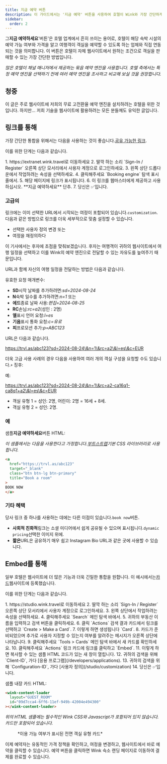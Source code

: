 ```yaml
---
title: 지금 예약 버튼
description: 이 가이드에서는 '지금 예약' 버튼을 사용하여 호텔이 Wink와 가장 간단하게 통합하는 방법을 단계별로 설명합니다.
sidebar:
  order: 2
---
```


그**지금 예약하세요**'버튼'은 호텔 업계에서 흔히 쓰이는 용어로, 호텔이 해당 숙박 시설의 예약 가능 여부와 가격을 알고 여행객이 객실을 예약할 수 있도록 하는 업체와 직접 연동되는 것을 의미합니다. 이 버튼은 호텔이 자체 웹사이트에서 원하는 조건으로 객실을 판매할 수 있는 가장 간단한 방법입니다.

*많은 호텔이 채널 매니저에서 제공하는 묶음 예약 엔진을 사용합니다. 호텔 측에서는 특정 예약 엔진을 선택하기 전에 여러 예약 엔진을 조사하고 비교해 보실 것을 권장합니다.*

## 청중

이 글은 주로 웹사이트에 저희의 무료 고전환율 예약 엔진을 설치하려는 호텔을 위한 것입니다.
하지만... 저희 기술을 웹사이트에 활용하려는 모든 분들께도 유익한 글입니다.

## 링크를 통해

가장 간단한 통합을 위해서는 다음을 사용하는 것이 좋습니다.[공유 가능한 링크](/studio/shareable-links).

이를 위한 단계는 다음과 같습니다.

<Steps>
  1. https://extranet.wink.travel로 이동하세요
  2. 딸깍 하는 소리 `Sign-In / Register` 오른쪽 상단 모서리에서 사용자 계정으로 로그인하세요.
  3. 왼쪽 상단 드롭다운에서 작업하려는 속성을 선택하세요.
  4. 클릭해주세요 `Booking engine` 탐색 표시줄에서.
  5. 해당 페이지에 링크가 표시됩니다.
  6. 이 링크를 웹마스터에게 제공하고 사용하십시오. **지금 예약하세요** 단추.
  7. 당신은 ✅입니다.
</Steps>


### 고급의

링크에는 이미 선택한 URL에서 시작되는 여정이 포함되어 있습니다.`customization`.
다음과 같은 방법으로 링크를 더욱 세부적으로 맞춤 설정할 수 있습니다.

* 선택한 사용자 정의 변경 또는
* 여정을 재정의하다

이 기사에서는 후자에 초점을 맞춰보겠습니다. 후자는 여행객이 귀하의 웹사이트에서 여행 일정을 선택하고 이를 Wink의 예약 엔진으로 전달할 수 있는 자유도를 높여주기 때문입니다.

URL과 함께 자신의 여행 일정을 전달하는 방법은 다음과 같습니다.

유효한 요청 매개변수:

* **SD**시작 날짜를 추가하려면:*sd=2024-08-24*
* **N**숙박 일수를 추가하려면:*n=1* 또는
* **에드**종료 날짜 사용:*편집=2024-08-25*
* **RC**손님:*rc=a2*(성인 : 2명)
* **엘**표시 언어 요청:*l=es*
* **기음**표시 통화 요청:*c=유로*
* **피**프로모션 추가:*p=ABC123*

URL은 다음과 같습니다.

https://trvl.as/abc123?sd=2024-08-24\&n=1\&rc=a2\&l=es\&c=EUR

더욱 고급 사용 사례의 경우 다음을 사용하여 여러 개의 객실 구성을 요청할 수도 있습니다.`+` 징후:

예:

https://trvl.as/abc123?sd=2024-08-24\&n=1\&rc=a2-ca16q1-ca8q1+a2\&l=es\&c=EUR

* 객실 유형 1 = 성인: 2명, 어린이: 2명 = 16세 + 8세.
* 객실 유형 2 = 성인: 2명.

### 예

샘플**지금 예약하세요**버튼 HTML:

*이 샘플에서는 다음을 사용한다고 가정합니다.[부트스트랩](https://getbootstrap.com)기본 CSS 라이브러리로 사용합니다.*

```html
<a 
  href="https://trvl.as/abc123" 
  target="_blank" 
  class="btn btn-lg btn-primary" 
  title="Book a room"
>
BOOK NOW
</a>
```

### 기타 혜택

당사 링크 중 하나를 사용하는 데에는 다른 이점이 있습니다.`book now`버튼.

* **사회적 친화적**링크는 소셜 미디어에서 쉽게 공유될 수 있으며 표시됩니다.`dynamic pricing`선택한 이미지 위에.
* **짧은**URL은 공유하기 매우 쉽고 Instagram Bio URL과 같은 곳에 사용할 수 있습니다.

## Embed를 통해

일부 호텔은 웹사이트에 더 많은 기능과 더욱 긴밀한 통합을 원합니다. 이 예시에서는[카드](/studio/cards)웹사이트에 등록했습니다.

이를 위한 단계는 다음과 같습니다.

<Steps>
  1. https://studio.wink.travel로 이동하세요
  2. 딸깍 하는 소리 `Sign-In / Register` 오른쪽 상단 모서리에서 사용자 계정으로 로그인하세요.
  3. 왼쪽 상단에서 작업하려는 속성을 선택하세요.
  4. 클릭해주세요 `Search` 메인 탐색 바에서.
  5. 귀하의 부동산 이름을 입력하고 검색 버튼을 클릭하세요.
  6. 클릭 `Actions` 검색 결과 카드에서 링크를 선택하고 `Create > Make a Card`.
  7. 이렇게 하면 생성됩니다 `Card`.
  8. 카드가 준비되었으며 추가로 사용자 지정할 수 있는지 여부를 알려주는 메시지가 오른쪽 상단에 나타납니다.
  9. 클릭해주세요 `Tools > Cards` 메인 탐색 바에서 새 카드를 확인하세요.
  10. 클릭해주세요 `Actions` 링크 카드에 링크를 클릭하고 `Embed`.
  11. 이렇게 하면 복사할 수 있는 샘플 HTML 코드가 있는 새 창이 열립니다.
  12. 귀하의 검색을 위해 `Client-ID`, 가다 [응용 프로그램](/developers/applications).
  13. 귀하의 검색을 위해 `Configuration-ID`, 가다 [사용자 정의](/studio/customization)
  14. 당신은 ✅입니다.
</Steps>


샘플 내장 카드 HTML:

```html
<wink-content-loader
  layout="GUEST_ROOM"
  id="09d7cca4-6ff6-11ef-949b-42004e494300"
></wink-content-loader>
```

*위의 HTML 샘플에는 필수적인 Wink CSS와 Javascript가 포함되어 있지 않습니다. 카드만 포함되어 있습니다.*

<figure>
  <CloudinaryImage width="350" height="829" resize="scale" quality="best" alt="카드 미리보기" src="academy/card-example" errorImage="noimage_opaque_nyrtl0.png" />

  <figcaption>*이용 가능 여부가 표시된 전면 객실 유형 카드*</figcaption>
</figure>


이제 예약자는 유동적인 가격 정책을 확인하고, 여정을 변경하고, 웹사이트에서 바로 예약을 클릭할 수 있습니다. 예약 버튼을 클릭하면 Wink 숙소 랜딩 페이지로 이동하여 결제를 완료할 수 있습니다.

